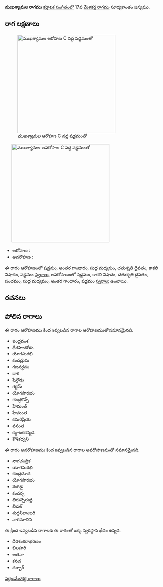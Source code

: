 {{Infobox ragam
	| name          	= ముఖశ్యామల
	| synonym	    	= 
	| mela          	= 
	| chakra        	= 
	| janaka        	= 
	| type          	= ఔడవ-షడవ
	| arohanam      	= {{svaraC|S|G3|M1|D2|N3|S'}} 
	| avarohanam    	= {{svaraC|S'|N3|D2|P|M1|G3|S}}
	| jeeva         	=
	| chhaya        	=
	| nyasa         	=
	| vishesha      	= 
	| equivalent  		= 
}}
{{కర్ణాటక సంగీత రాగాలు}}
'''ముఖశ్యామల రాగము''' [[కర్ణాటక సంగీతం]]లో 17వ [[మేళకర్త రాగము]] సూర్యకాంతం జన్యము. 


==రాగ లక్షణాలు==
[[Image:mukhashyamala_ar_kb2wiki.png|thumb|right|316px|''ముఖశ్యామల'' ఆరోహణ C వద్ద షడ్జమంతో]]
	[[Image:mukhashyamala_av_kb2wiki.png|thumb|right|316px|''ముఖశ్యామల'' అవరోహణ C వద్ద షడ్జమంతో]]

* ఆరోహణ : {{svaraC|S|G3|M1|D2|N3|S'}} 
* అవరోహణ : {{svaraC|S'|N3|D2|P|M1|G3|S}}

ఈ రాగం ఆరోహణంలో షడ్జమం, అంతర గాంధారం, సుద్ద మధ్యమం, చతుశృతి దైవతం, కాకలి  నిషాదం, షడ్జమం [[స్వరాలు]], అవరోహణంలో షడ్జమం, కాకలి  నిషాదం, చతుశృతి దైవతం, పంచమం, సుద్ద మధ్యమం, అంతర గాంధారం, షడ్జమం [[స్వరాలు]] ఉంటాయి.

==రచనలు==



==పోలిన రాగాలు==
ఈ రాగం ఆరోహణము కింద ఇవ్వబడిన రాగాల ఆరోహణముతో సమానమైనది.
* ఇంద్రవంశ
* ధీరహిందోళం
* యోగసురభి
* కందద్రుమ
* గజవర్ధనం
* దాక
* షేన్గోడు
* గర్జమ్
* యోగసౌరభం
* చంద్రకౌన్స్
* హేమంత్
* హేమంత
* కమరిప్రియ
* వసంత
*  కర్ణాటకకన్నడ
* కౌశికధ్వని

ఈ రాగం అవరోహణము కింద ఇవ్వబడిన రాగాల అవరోహణముతో సమానమైనది.
* నాగచంద్రిక
* యోగసురభి
* చంద్రచూద
* యోగసౌరభం
* శెంగిడై
* కందర్ప
* తిరుచ్చెరుట్టి
* బీడల్
* శుద్ధనీలాంబరి
* నాగమాలిని

ఈ క్రింద ఇవ్వబడిన రాగాలకు ఈ రాగంతో ఒక్క స్వరస్థాన భేదం ఉన్నది.
* ధీరశంకరాభరణం
* బిలహరి
* అతనా
* కనడ
* దర్బార్



[[వర్గం:మేళకర్త రాగాలు]]
